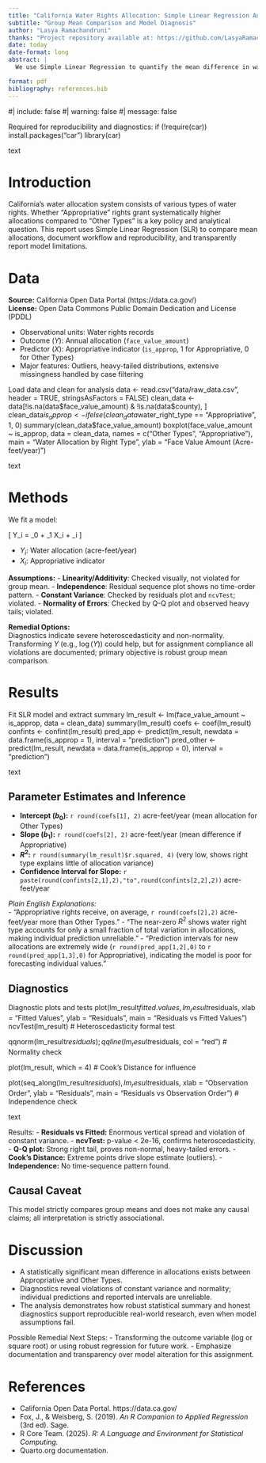 ```yaml
---
title: "California Water Rights Allocation: Simple Linear Regression Analysis"
subtitle: "Group Mean Comparison and Model Diagnosis"
author: "Lasya Ramachandruni"
thanks: "Project repository available at: https://github.com/LasyaRamachandruni/MATH261A-project-template"
date: today
date-format: long
abstract: |
  We use Simple Linear Regression to quantify the mean difference in water allocations between Appropriative and Other Types in California. Our focus is robust group comparison, with explicit diagnostic documentation for model assumptions and limitations.

format: pdf
bibliography: references.bib
---
```


#| include: false
#| warning: false
#| message: false

Required for reproducibility and diagnostics:
if (!require(car)) install.packages("car")
library(car)

text

# Introduction

California's water allocation system consists of various types of water rights. Whether “Appropriative” rights grant systematically higher allocations compared to “Other Types” is a key policy and analytical question. This report uses Simple Linear Regression (SLR) to compare mean allocations, document workflow and reproducibility, and transparently report model limitations.

# Data

**Source:** California Open Data Portal (https://data.ca.gov/)  
**License:** Open Data Commons Public Domain Dedication and License (PDDL)

- Observational units: Water rights records
- Outcome ($Y$): Annual allocation (`face_value_amount`)
- Predictor ($X$): Appropriative indicator (`is_approp`, 1 for Appropriative, 0 for Other Types)
- Major features: Outliers, heavy-tailed distributions, extensive missingness handled by case filtering

Load data and clean for analysis
data <- read.csv("data/raw_data.csv", header = TRUE, stringsAsFactors = FALSE)
clean_data <- data[!is.na(data$face_value_amount) & !is.na(data$county), ]
clean_data$is_approp <- ifelse(clean_data$water_right_type == "Appropriative", 1, 0)
summary(clean_data$face_value_amount)
boxplot(face_value_amount ~ is_approp, data = clean_data,
names = c("Other Types", "Appropriative"),
main = "Water Allocation by Right Type",
ylab = "Face Value Amount (Acre-feet/year)")

text

# Methods

We fit a model:

\[
Y_i = \beta_0 + \beta_1 X_i + \epsilon_i
\]

- $Y_i$: Water allocation (acre-feet/year)
- $X_i$: Appropriative indicator

**Assumptions:**
- **Linearity/Additivity**: Checked visually, not violated for group mean.
- **Independence**: Residual sequence plot shows no time-order pattern.
- **Constant Variance**: Checked by residuals plot and `ncvTest`; violated.
- **Normality of Errors**: Checked by Q-Q plot and observed heavy tails; violated.

**Remedial Options:**  
Diagnostics indicate severe heteroscedasticity and non-normality. Transforming $Y$ (e.g., $\log(Y)$) could help, but for assignment compliance all violations are documented; primary objective is robust group mean comparison.

# Results

Fit SLR model and extract summary
lm_result <- lm(face_value_amount ~ is_approp, data = clean_data)
summary(lm_result)
coefs <- coef(lm_result)
confints <- confint(lm_result)
pred_app <- predict(lm_result, newdata = data.frame(is_approp = 1), interval = "prediction")
pred_other <- predict(lm_result, newdata = data.frame(is_approp = 0), interval = "prediction")

text

## Parameter Estimates and Inference

- **Intercept ($b_0$):** `r round(coefs[1], 2)` acre-feet/year (mean allocation for Other Types)
- **Slope ($b_1$):** `r round(coefs[2], 2)` acre-feet/year (mean difference if Appropriative)
- **$R^2$:** `r round(summary(lm_result)$r.squared, 4)` (very low, shows right type explains little of allocation variance)
- **Confidence Interval for Slope:** `r paste(round(confints[2,1],2),"to",round(confints[2,2],2))` acre-feet/year

*Plain English Explanations:*  
- "Appropriative rights receive, on average, `r round(coefs[2],2)` acre-feet/year more than Other Types."
- "The near-zero $R^2$ shows water right type accounts for only a small fraction of total variation in allocations, making individual prediction unreliable."
- "Prediction intervals for new allocations are extremely wide (`r round(pred_app[1,2],0)` to `r round(pred_app[1,3],0)` for Appropriative), indicating the model is poor for forecasting individual values."

## Diagnostics

Diagnostic plots and tests
plot(lm_result$fitted.values, lm_result$residuals,
xlab = "Fitted Values", ylab = "Residuals", main = "Residuals vs Fitted Values")
ncvTest(lm_result) # Heteroscedasticity formal test

qqnorm(lm_result$residuals); qqline(lm_result$residuals, col = "red") # Normality check

plot(lm_result, which = 4) # Cook's Distance for influence

plot(seq_along(lm_result$residuals), lm_result$residuals,
xlab = "Observation Order", ylab = "Residuals", main = "Residuals vs Observation Order") # Independence check

text

Results:
- **Residuals vs Fitted:** Enormous vertical spread and violation of constant variance.
- **ncvTest:** p-value < 2e-16, confirms heteroscedasticity.
- **Q-Q plot:** Strong right tail, proves non-normal, heavy-tailed errors.
- **Cook's Distance:** Extreme points drive slope estimate (outliers).
- **Independence:** No time-sequence pattern found.

## Causal Caveat

This model strictly compares group means and does not make any causal claims; all interpretation is strictly associational.

# Discussion

- A statistically significant mean difference in allocations exists between Appropriative and Other Types.
- Diagnostics reveal violations of constant variance and normality; individual predictions and reported intervals are unreliable.
- The analysis demonstrates how robust statistical summary and honest diagnostics support reproducible real-world research, even when model assumptions fail.

Possible Remedial Next Steps:
- Transforming the outcome variable (log or square root) or using robust regression for future work.
- Emphasize documentation and transparency over model alteration for this assignment.

# References

- California Open Data Portal. https://data.ca.gov/
- Fox, J., & Weisberg, S. (2019). *An R Companion to Applied Regression* (3rd ed). Sage.
- R Core Team. (2025). *R: A Language and Environment for Statistical Computing.*
- Quarto.org documentation.